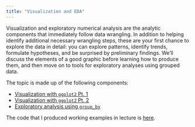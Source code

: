 ```yaml
---
title: "Visualization and EDA"
---
```


Visualization and exploratory numerical analysis are the analytic components that immediately follow data wrangling. In addition to helping identify additional necessary wrangling steps, these are your first chance to explore the data in detail: you can explore patterns, identify trends, formulate hypotheses, and be surprised by preliminary findings. We'll discuss the elements of a good graphic before learning how to produce them, and then move on to tools for exploratory analyses using grouped data.  

The topic is made up of the following components:

* [Visualization with `ggplot2` Pt. 1](visualization_pt1.html)
* [Visualization with `ggplot2` Pt. 2](visualization_pt2.html)
* [Exploratory analysis using `group_by`](exploratory_analysis.html)

The code that I produced working examples in lecture is [here](https://github.com/P8105/viz_and_eda).